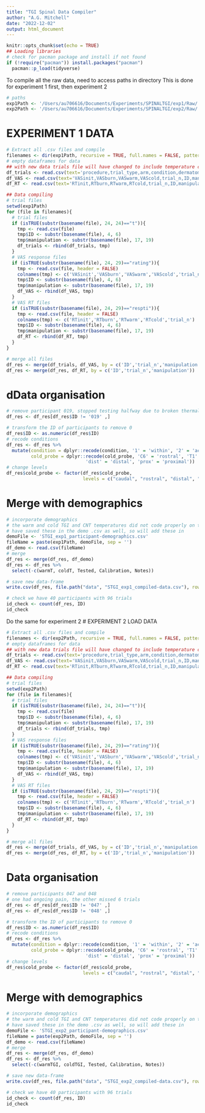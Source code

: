```yaml
---
title: "TGI Spinal Data Compiler"
author: "A.G. Mitchell"
date: "2022-12-02"
output: html_document
---
```


```r
knitr::opts_chunk$set(echo = TRUE)
## Loading libraries
# check for pacman package and install if not found
if (!require("pacman")) install.packages("pacman")
  pacman::p_load(tidyverse)
```

To compile all the raw data, need to access paths in directory
This is done for experiment 1 first, then experiment 2

```r
# paths
exp1Path <- '/Users/au706616/Documents/Experiments/SPINALTGI/exp1/Raw/'
exp2Path <- '/Users/au706616/Documents/Experiments/SPINALTGI/exp2/Raw/'
```

# EXPERIMENT 1 DATA
```r
# Extract all .csv files and compile
filenames <- dir(exp1Path, recursive = TRUE, full.names = FALSE, pattern = '.csv')
# empty dataframes for data
## with new data trials file will have changed to include temperature coding!
df_trials <- read.csv(text='procedure,trial_type,arm,condition,dermatome,order,cold_probe,trial_n,coolTemp,warmTempID,manipulation')
df_VAS <- read.csv(text='VASinit,VASburn,VASwarm,VAScold,trial_n,ID,manipulation')
df_RT <- read.csv(text='RTinit,RTburn,RTwarm,RTcold,trial_n,ID,manipulation')

## Data compiling
# trial files
setwd(exp1Path)
for (file in filenames){
  # trial files
  if (isTRUE(substr(basename(file), 24, 24)=="t")){
    tmp <- read.csv(file)
    tmp$ID <- substr(basename(file), 4, 6)
    tmp$manipulation <- substr(basename(file), 17, 19)
    df_trials <- rbind(df_trials, tmp)
  }
  # VAS response files
  if (isTRUE(substr(basename(file), 24, 29)=="rating")){
    tmp <- read.csv(file, header = FALSE)
    colnames(tmp) <- c('VASinit','VASburn','VASwarm','VAScold','trial_n')
    tmp$ID <- substr(basename(file), 4, 6)
    tmp$manipulation <- substr(basename(file), 17, 19)
    df_VAS <- rbind(df_VAS, tmp)
  }
  # VAS RT files
  if (isTRUE(substr(basename(file), 24, 29)=="respti")){
    tmp <- read.csv(file, header = FALSE)
    colnames(tmp) <- c('RTinit','RTburn','RTwarm','RTcold','trial_n')
    tmp$ID <- substr(basename(file), 4, 6)
    tmp$manipulation <- substr(basename(file), 17, 19)
    df_RT <- rbind(df_RT, tmp)
  }
}

# merge all files
df_res <- merge(df_trials, df_VAS, by = c('ID','trial_n','manipulation'))
df_res <- merge(df_res, df_RT, by = c('ID','trial_n','manipulation'))
```
# dData organisation
```r
# remove participant 019, stopped testing halfway due to broken thermal probe
df_res <- df_res[df_res$ID != '019' ,]

# transform the ID of participants to remove 0
df_res$ID <- as.numeric(df_res$ID)
# recode conditions
df_res <- df_res %>%
  mutate(condition = dplyr::recode(condition, '1' = 'within', '2' = 'across'),
         cold_probe = dplyr::recode(cold_probe, 'C6' = 'rostral', 'T1' = 'caudal',
                             'dist' = 'distal', 'prox' = 'proximal'))
# change levels 
df_res$cold_probe <- factor(df_res$cold_probe, 
                            levels = c("caudal", "rostral", "distal", "proximal"))

```

# Merge with demographics
```r
# incorporate demographics
# the warm and cold TGI and CNT temperatures did not code properly on the trial .csv
# have saved these in the demo .csv as well, so will add these in
demoFile <- 'STGI_exp1_participant-demographics.csv'
fileName = paste(exp1Path, demoFile, sep = '')
df_demo <- read.csv(fileName)
# merge
df_res <- merge(df_res, df_demo)
df_res <- df_res %>% 
  select(-c(warmT, coldT, Tested, Calibration, Notes))

# save new data-frame
write.csv(df_res, file.path("data", "STGI_exp1_compiled-data.csv"), row.names = FALSE)

# check we have 40 participants with 96 trials
id_check <- count(df_res, ID)
id_check
```


Do the same for experiment 2
# EXPERIMENT 2 LOAD DATA
```r
# Extract all .csv files and compile
filenames <- dir(exp2Path, recursive = TRUE, full.names = FALSE, pattern = '.csv')
# empty dataframes for data
## with new data trials file will have changed to include temperature coding!
df_trials <- read.csv(text='procedure,trial_type,arm,condition,dermatome,order,cold_probe,trial_n,coolTemp,warmTempID,manipulation')
df_VAS <- read.csv(text='VASinit,VASburn,VASwarm,VAScold,trial_n,ID,manipulation')
df_RT <- read.csv(text='RTinit,RTburn,RTwarm,RTcold,trial_n,ID,manipulation')

## Data compiling
# trial files
setwd(exp2Path)
for (file in filenames){
  # trial files
  if (isTRUE(substr(basename(file), 24, 24)=="t")){
    tmp <- read.csv(file)
    tmp$ID <- substr(basename(file), 4, 6)
    tmp$manipulation <- substr(basename(file), 17, 19)
    df_trials <- rbind(df_trials, tmp)
  }
  # VAS response files
  if (isTRUE(substr(basename(file), 24, 29)=="rating")){
    tmp <- read.csv(file, header = FALSE)
    colnames(tmp) <- c('VASinit','VASburn','VASwarm','VAScold','trial_n')
    tmp$ID <- substr(basename(file), 4, 6)
    tmp$manipulation <- substr(basename(file), 17, 19)
    df_VAS <- rbind(df_VAS, tmp)
  }
  # VAS RT files
  if (isTRUE(substr(basename(file), 24, 29)=="respti")){
    tmp <- read.csv(file, header = FALSE)
    colnames(tmp) <- c('RTinit','RTburn','RTwarm','RTcold','trial_n')
    tmp$ID <- substr(basename(file), 4, 6)
    tmp$manipulation <- substr(basename(file), 17, 19)
    df_RT <- rbind(df_RT, tmp)
  }
}

# merge all files
df_res <- merge(df_trials, df_VAS, by = c('ID','trial_n','manipulation'))
df_res <- merge(df_res, df_RT, by = c('ID','trial_n','manipulation'))
```

# Data organisation
```r
# remove participants 047 and 048
# one had ongoing pain, the other missed 6 trials
df_res <- df_res[df_res$ID != '047' ,]
df_res <- df_res[df_res$ID != '048' ,]

# transform the ID of participants to remove 0
df_res$ID <- as.numeric(df_res$ID)
# recode conditions
df_res <- df_res %>%
  mutate(condition = dplyr::recode(condition, '1' = 'within', '2' = 'across'),
         cold_probe = dplyr::recode(cold_probe, 'C6' = 'rostral', 'T1' = 'caudal',
                             'dist' = 'distal', 'prox' = 'proximal'))
# change levels 
df_res$cold_probe <- factor(df_res$cold_probe, 
                            levels = c("caudal", "rostral", "distal", "proximal"))
```

# Merge with demographics
```r
# incorporate demographics
# the warm and cold TGI and CNT temperatures did not code properly on the trial .csv
# have saved these in the demo .csv as well, so will add these in
demoFile <- 'STGI_exp2_participant-demographics.csv'
fileName = paste(exp2Path, demoFile, sep = '')
df_demo <- read.csv(fileName)
# merge
df_res <- merge(df_res, df_demo)
df_res <- df_res %>% 
  select(-c(warmTGI, coldTGI, Tested, Calibration, Notes))

# save new data-frame
write.csv(df_res, file.path("data", "STGI_exp2_compiled-data.csv"), row.names = FALSE)

# check we have 40 participants with 96 trials
id_check <- count(df_res, ID)
id_check
```
